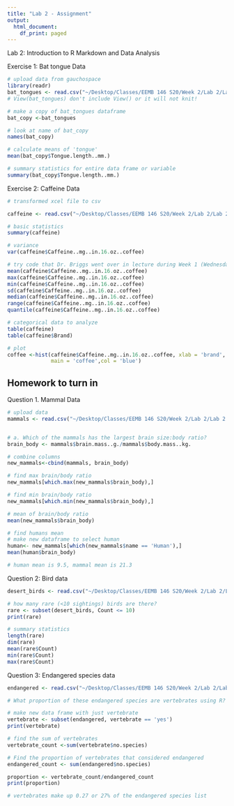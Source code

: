 ```yaml
---
title: "Lab 2 - Assignment"
output:
  html_document:
    df_print: paged
---
```


Lab 2: Introduction to R Markdown and Data Analysis

Exercise 1: Bat tongue Data
```r
# upload data from gauchospace
library(readr)
bat_tongues <- read.csv("~/Desktop/Classes/EEMB 146 S20/Week 2/Lab 2/Lab 2 Files/battongues.csv")
# View(bat_tongues) don't include View() or it will not knit!

# make a copy of bat_tongues dataframe
bat_copy <-bat_tongues

# look at name of bat_copy
names(bat_copy)

# calculate means of 'tongue'
mean(bat_copy$Tongue.length..mm.)

# summary statistics for entire data frame or variable
summary(bat_copy$Tongue.length..mm.)

```

Exercise 2: Caffeine Data
```r
# transformed xcel file to csv

caffeine <- read.csv("~/Desktop/Classes/EEMB 146 S20/Week 2/Lab 2/Lab 2 Files/caffeine.csv")

# basic statistics
summary(caffeine)

# variance
var(caffeine$Caffeine..mg..in.16.oz..coffee)

# try code that Dr. Briggs went over in lecture during Week 1 (Wednesday)
mean(caffeine$Caffeine..mg..in.16.oz..coffee)
max(caffeine$Caffeine..mg..in.16.oz..coffee)
min(caffeine$Caffeine..mg..in.16.oz..coffee)
sd(caffeine$Caffeine..mg..in.16.oz..coffee)
median(caffeine$Caffeine..mg..in.16.oz..coffee)
range(caffeine$Caffeine..mg..in.16.oz..coffee)
quantile(caffeine$Caffeine..mg..in.16.oz..coffee)

# categorical data to analyze 
table(caffeine)
table(caffeine$Brand)

# plot 
coffee <-hist(caffeine$Caffeine..mg..in.16.oz..coffee, xlab = 'brand', ylab = 'caffeine',
              main = 'coffee',col = 'blue') 

```

## Homework to turn in 

Question 1. Mammal Data
```r
# upload data
mammals <- read.csv("~/Desktop/Classes/EEMB 146 S20/Week 2/Lab 2/Lab 2 Files/mammals.csv")


# a. Which of the mammals has the largest brain size:body ratio?
brain_body <- mammals$brain.mass..g./mammals$body.mass..kg.

# combine columns
new_mammals<-cbind(mammals, brain_body)

# find max brain/body ratio
new_mammals[which.max(new_mammals$brain_body),]

# find min brain/body ratio
new_mammals[which.min(new_mammals$brain_body),]

# mean of brain/body ratio
mean(new_mammals$brain_body)

# find humans mean
# make new dataframe to select human
human<- new_mammals[which(new_mammals$name == 'Human'),]
mean(human$brain_body)

# human mean is 9.5, mammal mean is 21.3
```

Question 2: Bird data
```r
desert_birds <- read.csv("~/Desktop/Classes/EEMB 146 S20/Week 2/Lab 2/Lab 2 Files/desert_birds.csv")

# how many rare (<10 sightings) birds are there?
rare <- subset(desert_birds, Count <= 10)
print(rare)

# summary statistics
length(rare)
dim(rare)
mean(rare$Count)
min(rare$Count)
max(rare$Count)

```

Question 3: Endangered species data
```r
endangered <- read.csv("~/Desktop/Classes/EEMB 146 S20/Week 2/Lab 2/Lab 2 Files/endangered.csv")

# What proportion of these endangered species are vertebrates using R?

# make new data frame with just vertebrate
vertebrate <- subset(endangered, vertebrate == 'yes')
print(vertebrate)

# find the sum of vertebrates
vertebrate_count <-sum(vertebrate$no.species)

# Find the proportion of vertebrates that considered endangered 
endangered_count <- sum(endangered$no.species)

proportion <- vertebrate_count/endangered_count
print(proportion)

# vertebrates make up 0.27 or 27% of the endangered species list
```

